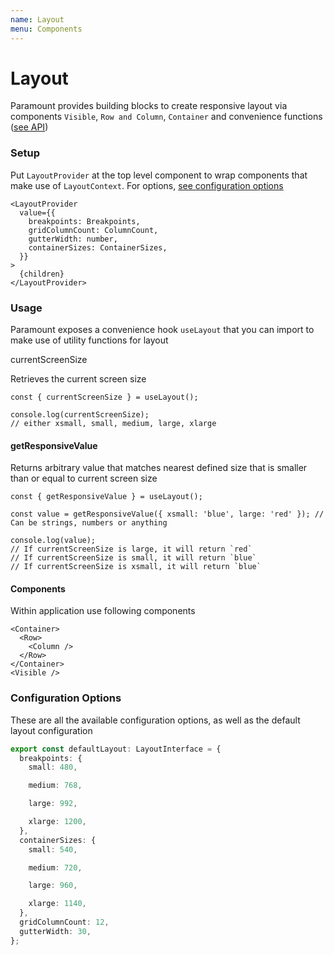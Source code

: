 ```yaml
---
name: Layout
menu: Components
---
```


# Layout

Paramount provides building blocks to create responsive layout via components `Visible`, `Row and Column`, `Container` and convenience functions ([see API](#api))

### Setup

Put `LayoutProvider` at the top level component to wrap components that make use of `LayoutContext`. For options, [see configuration options](#options)

```tsx
<LayoutProvider
  value={{
    breakpoints: Breakpoints,
    gridColumnCount: ColumnCount,
    gutterWidth: number,
    containerSizes: ContainerSizes,
  }}
>
  {children}
</LayoutProvider>
```

### Usage

Paramount exposes a convenience hook `useLayout` that you can import to make use of utility functions for layout

currentScreenSize

Retrieves the current screen size

```tsx
const { currentScreenSize } = useLayout();

console.log(currentScreenSize);
// either xsmall, small, medium, large, xlarge
```

#### getResponsiveValue

Returns arbitrary value that matches nearest defined size that is smaller than or equal to current screen size

```tsx
const { getResponsiveValue } = useLayout();

const value = getResponsiveValue({ xsmall: 'blue', large: 'red' }); // Can be strings, numbers or anything

console.log(value);
// If currentScreenSize is large, it will return `red`
// If currentScreenSize is small, it will return `blue`
// If currentScreenSize is xsmall, it will return `blue`
```

#### Components

Within application use following components

```tsx
<Container>
  <Row>
    <Column />
  </Row>
</Container>
<Visible />
```

### Configuration Options

These are all the available configuration options, as well as the default layout configuration

```ts
export const defaultLayout: LayoutInterface = {
  breakpoints: {
    small: 480,

    medium: 768,

    large: 992,

    xlarge: 1200,
  },
  containerSizes: {
    small: 540,

    medium: 720,

    large: 960,

    xlarge: 1140,
  },
  gridColumnCount: 12,
  gutterWidth: 30,
};
```
